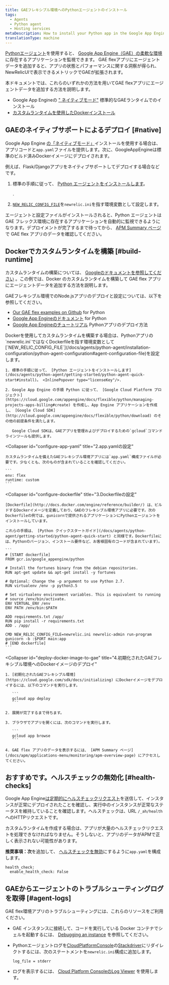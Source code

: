 ```yaml
---
title: GAEフレキシブル環境へのPythonエージェントのインストール
tags:
  - Agents
  - Python agent
  - Hosting services
metaDescription: How to install your Python app in the Google App Engine (GAE) flexible environment.
translationType: machine
---
```


[Pythonエージェント](/docs/agents/python-agent/getting-started/introduction-new-relic-python)を使用すると、 [Google App Engine（GAE）の柔軟な環境](https://cloud.google.com/appengine/docs/flexible/python/)に存在するアプリケーションを監視できます。 GAE flexアプリにエージェントデータを追加すると、アプリの状態とパフォーマンスに関する洞察が得られ、NewRelicUIで表示できるメトリックでGAEが拡張されます。

本ドキュメントでは、これらのいずれかの方法を用いてGAE flexアプリにエージェントデータを追加する方法を説明します。

* Google App Engineの [" ネイティブモード"](/docs/accounts-partnerships/partnerships/google-cloud-platform-gcp/google-app-engine-environment#native-mode) 標準的なGAEランタイムでのインストール
* [カスタムランタイムを使用したDockerインストール](https://cloud.google.com/appengine/docs/flexible/custom-runtimes/about-custom-runtimes)

## GAEのネイティブサポートによるデプロイ [#native]

Google App Engine [の「ネイティブモード」](/docs/accounts-partnerships/partnerships/google-cloud-platform-gcp/google-app-engine-environment#native-mode)インストールを使用する場合は、アプリコードと`app.yaml`ファイルを提供します。次に、GoogleAppEngineは標準のビルド済みDockerイメージにデプロイされます。

例えば、Flask/Djangoアプリをネイティブサポートしてデプロイする場合などです。

1. 標準の手順に従って、 [Python エージェントをインストールします](/docs/agents/python-agent/getting-started/python-agent-quick-start#install)。

   <InlinePopover type="licenseKey"/>

   .

2. [`NEW_RELIC_CONFIG_FILE`](/docs/agents/python-agent/installation-configuration/python-agent-configuration#agent-configuration-file)を`newrelic.ini`を指す環境変数として設定します。

エージェントと設定ファイルがインストールされると、Python エージェントは GAE フレックス環境に存在するアプリケーションを自動的に監視できるようになります。デプロイメントが完了するまで待ってから、 [APM Summary ページ](/docs/apm/applications-menu/monitoring/apm-overview-page) で GAE flex アプリのデータを確認してください。

## Dockerでカスタムランタイムを構築 [#build-runtime]

カスタムランタイムの構築については、 [Googleのドキュメントを参照してください](https://cloud.google.com/appengine/docs/flexible/custom-runtimes/build) 。この例では、Docker のカスタムランタイムを構築して GAE flex アプリにエージェントデータを追加する方法を説明します。

GAEフレキシブル環境でのNode.jsアプリのデプロイと設定については、以下を参照してください。

* [Our GAE flex examples on Github](https://github.com/GoogleCloudPlatform/python-docs-samples/tree/master/appengine/flexible) for Python
* [Google App Engineのドキュメント](https://cloud.google.com/appengine/docs/flexible/python/) for Python
* [Google App Engineのチュートリアル](https://cloud.google.com/appengine/docs/flexible/python/tutorials) Pythonアプリのデプロイ方法

<CollapserGroup>
  <Collapser
    id="setup-gae"
    title="1.GAEプロジェクトの設定と依存関係のインストール"
  >
    Dockerを使用してカスタムランタイムを構築する場合は、Pythonアプリの`newrelic.ini`ではなくDockerfileを指す環境変数として[`NEW_RELIC_CONFIG_FILE`](/docs/agents/python-agent/installation-configuration/python-agent-configuration#agent-configuration-file)を設定します。

    1. 標準の手順に従って、 [Python エージェントをインストールします](/docs/agents/python-agent/getting-started/python-agent-quick-start#install)。 <InlinePopover type="licenseKey"/>.

    2. Google App Engine の手順 Python に従って、 [Google Cloud Platform プロジェクト](https://cloud.google.com/appengine/docs/flexible/python/managing-projects-apps-billing#create) を作成し、App Engine アプリケーションを作成し、 [Google Cloud SDK](http://cloud.google.com/appengine/docs/flexible/python/download) のその他の前提条件を満たします。

       Google Cloud SDKは、GAEアプリを管理およびデプロイするための`gcloud`コマンドラインツールも提供します。
  </Collapser>

  <Collapser
    id="configure-app-yaml"
    title="2.app.yamlの設定"
  >
    カスタムランタイムを備えたGAEフレキシブル環境アプリには`app.yaml`構成ファイルが必要です。少なくとも、次のものが含まれていることを確認してください。

    ```
    env: flex
    runtime: custom
    ```
  </Collapser>

  <Collapser
    id="configure-dockerfile"
    title="3.Dockerfileの設定"
  >
    [Dockerfile](http://docs.docker.com/engine/reference/builder/) は、ビルドするDockerイメージを定義しており、GAEのフレキシブル環境アプリに必要です。次のDockerfileの例では、gunicornで提供されるアプリケーションにPythonエージェントをインストールしています。

    これらの手順は、 [Python クイックスタートガイド](/docs/agents/python-agent/getting-started/python-agent-quick-start) と同様です。Dockerfileには、Pythonのバージョン、インストール要件など、お客様固有のコードが含まれています）。

    ```
    # [START dockerfile]
    FROM gcr.io/google_appengine/python

    # Install the fortunes binary from the debian repositories.
    RUN apt-get update && apt-get install -y fortunes

    # Optional: Change the -p argument to use Python 2.7.
    RUN virtualenv /env -p python3.5

    # Set virtualenv environment variables. This is equivalent to running
    # source /env/bin/activate.
    ENV VIRTUAL_ENV /env
    ENV PATH /env/bin:$PATH

    ADD requirements.txt /app/
    RUN pip install -r requirements.txt
    ADD . /app/

    CMD NEW_RELIC_CONFIG_FILE=newrelic.ini newrelic-admin run-program gunicorn -b :$PORT main:app
    # [END dockerfile]
    ```
  </Collapser>

  <Collapser
    id="deploy-docker-image-to-gae"
    title="4.初期化されたGAEフレキシブル環境へのDockerイメージのデプロイ"
  >
    1. [初期化されたGAEフレキシブル環境](https://cloud.google.com/sdk/docs/initializing) にDockerイメージをデプロイするには、以下のコマンドを実行します。

       ```
       gcloud app deploy
       ```

    2. 展開が完了するまで待ちます。

    3. ブラウザでアプリを開くには、次のコマンドを実行します。

       ```
       gcloud app browse
       ```

    4. GAE flex アプリのデータを表示するには、 [APM Summary ページ](/docs/apm/applications-menu/monitoring/apm-overview-page) にアクセスしてください。
  </Collapser>
</CollapserGroup>

## おすすめです。ヘルスチェックの無効化 [#health-checks]

Google App Engine[は定期的にヘルスチェックリクエスト](https://cloud.google.com/appengine/docs/flexible/python/how-instances-are-managed)を送信して、インスタンスが正常にデプロイされたことを確認し、実行中のインスタンスが正常なステータスを維持していることを確認します。ヘルスチェックは、URL `/_ah/health`へのHTTPリクエストです。

カスタムランタイムを作成する場合は、アプリが大量のヘルスチェックリクエストを処理できなければなりません。そうしないと、アプリのデータがAPMで正しく表示されない可能性があります。

**推奨事項：次**を追加して、 [ヘルスチェックを無効](https://cloud.google.com/appengine/docs/flexible/python/configuring-your-app-with-app-yaml#health_checks)にするように`app.yaml`を構成します。

```
health_check:
  enable_health_check: False
```

## GAEからエージェントのトラブルシューティングログを取得 [#agent-logs]

GAE flex環境アプリのトラブルシューティングには、これらのリソースをご利用ください。

* GAE インスタンスに接続して、コードを実行している Docker コンテナでシェルを起動するには、 [Debugging an instance](https://cloud.google.com/appengine/docs/flexible/python/debugging-an-instance) を参照してください。

* Pythonエージェントログを[CloudPlatformConsole](https://cloud.google.com/compute/docs/console)の[Stackdriver](http://cloud.google.com/logging/docs/view/logs_viewer_v2)にリダイレクトするには、次のステートメントを`newrelic.ini`構成に追加します。

  ```
  log_file = stderr
  ```

* ログを表示するには、 [Cloud Platform ConsoleのLog Viewer](https://cloud.google.com/appengine/docs/flexible/php/writing-application-logs) を使用します。